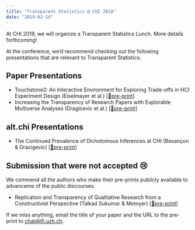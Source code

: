 ```yaml
---
title: "Transparent Statistics @ CHI 2018"
date: "2019-02-14"
---
```


At CHI 2019, we will organize a Transparent Statistics Lunch. More details forthcoming!

At the conference, we'd recommend checking out the following presentations that are relevant to Transparent Statistics:

## Paper Presentations

* Touchstone2: An Interactive Environment for Exploring Trade-offs in HCI Experiment Design (Eiselmayer et al.) [[📄pre-print]](https://osf.io/ab536/download)
* Increasing the Transparency of Research Papers with Explorable Multiverse Analyses (Dragicevic et al.) [[📄pre-print]](https://hal.inria.fr/hal-01976951/document)

## alt.chi Presentations

* The Continued Prevalence of Dichotomous Inferences at CHI (Besançon & Dracigevic) [[📄pre-print]](https://hal.inria.fr/hal-01980268/document)


## Submission that were not accepted 😢

We commend all the authors who make their pre-prints publicly available to advanceme of the public discourses.

* Replication and Transparency of Qualitative Research from a Constructivist Perspective (Talkad Sukumar & Metoyer) [[📄pre-print]](https://osf.io/6efvp/download)

If we miss anything, email the title of your paper and the URL to the pre-print to [chat@ifi.uzh.ch](mailto:chat@ifi.uzh.ch).

